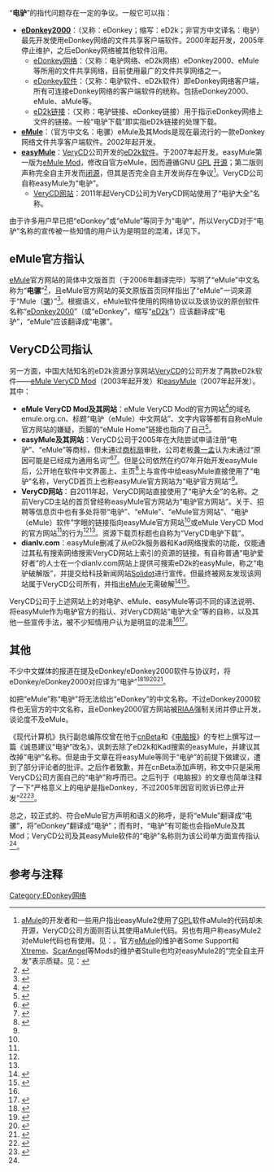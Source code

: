 {{noteTA
|G1=IT
}}
“'''电驴'''”的指代问题存在一定的争议。一般它可以指：
*'''[[eDonkey2000|eDonkey2000]]'''：（又称：eDonkey；缩写：eD2k；非官方中文译名：电驴）最先开发使用eDonkey网络的文件共享客户端软件。2000年起开发，2005年停止维护，之后eDonkey网络被其他软件沿用。
**[[eDonkey网络|eDonkey网络]]：（又称：电驴网络、eD2k网络）eDonkey2000、eMule等所用的文件共享网络，目前使用最广的文件共享网络之一。
**[[eDonkey网络#客戶端|eDonkey软件]]：（又称：电驴软件、eD2k软件）即eDonkey网络客户端，所有可连接eDonkey网络的客户端软件的统称。包括eDonkey2000、eMule、aMule等。
**[[eD2k链接|eD2k链接]]：（又称：电驴链接、eDonkey链接）用于指示eDonkey网络上文件的链接。一般“电驴下载”即实指eD2k链接的处理下载。
*'''[[eMule|eMule]]'''：（官方中文名：电骡）eMule及其Mods是现在最流行的一款eDonkey网络文件共享客户端软件。2002年起开发。
*'''[[easyMule|easyMule]]'''：[[VeryCD|VeryCD]]公司开发的[[eD2k软件|eD2k软件]]。于2007年起开发。easyMule第一版为[[eMule_Mod|eMule Mod]]，修改自官方eMule，因而遵循GNU [[GPL|GPL]] [[开源软件|开源]]；第二版则声称完全自主开发而[[闭源软件|闭源]]，但其是否完全自主开发尚存在争议<ref>[[aMule|aMule]]的开发者和一些用户指出easyMule2使用了[[GPL|GPL]]软件aMule的代码却未开源，VeryCD公司方面则否认其使用aMule代码。另也有用户称easyMule2对eMule代码也有使用。见：{{cite web| title=easyMule2涉嫌抄袭aMule代码| url=http://emulefans.com/easymule2-alleged-plagiarism-from-amule-new-090705/| accessdate=2009-09-20| work=jing| archive-url=https://web.archive.org/web/20100709215137/http://emulefans.com/easymule2-alleged-plagiarism-from-amule-new-090705/| archive-date=2010-07-09| dead-url=yes}}。官方[[eMule|eMule]]的维护者Some Support和[[eMule_Xtreme_Mod|Xtreme]]、[[eMule_ScarAngel_Mod|ScarAngel]]等Mods的维护者Stulle也均对easyMule2的“完全自主开发”表示质疑。见：{{cite web| language = | publisher = | title = Topic on emule official forum: Enhanced Client Recognition V2| url = http://forum.emule-project.net/index.php?showtopic=146847&view=findpost&p=1037171| author = | date = | accessdate = | archive-url = https://web.archive.org/web/20191016121202/https://forum.emule-project.net/index.php?showtopic=146847&st=20&p=1037171&| archive-date = 2019-10-16| dead-url = no}}</ref>。VeryCD公司自称easyMule为“电驴”。
**[[VeryCD|VeryCD网站]]：2011年起VeryCD公司为VeryCD网站使用了“电驴大全”名称。

由于许多用户早已把“eDonkey”或“eMule”等同于为“电驴”，所以VeryCD对于“电驴”名称的宣传被一些知情的用户认为是明显的混淆，详见下。

== eMule官方指认 ==
[[eMule|eMule]]官方网站的简体中文版首页（于2006年翻译完毕）写明了“eMule”中文名称为“'''电骡'''”<ref>{{cite web| title=eMule官方网站简体中文版首页| url=http://www.emule-project.net/home/perl/general.cgi?l=42| accessdate=2009-09-20| work=eMule Team| archive-url=https://web.archive.org/web/20090503150608/http://www.emule-project.net/home/perl/general.cgi?l=42| archive-date=2009-05-03| dead-url=no}}</ref>，且eMule官方网站的英文原版首页同样指出了“eMule”一词来源于“Mule（[[骡|骡]]）”<ref>{{en}}{{cite web| title=eMule官方网站英文版首页| url=http://www.emule-project.net/| accessdate=2009-09-20| work=eMule Team| archive-url=https://web.archive.org/web/20080807114012/http://emule-project.net/| archive-date=2008-08-07| dead-url=no}}</ref>。根据语义，eMule软件使用的网络协议以及该协议的原创软件名称“[[eDonkey2000|eDonkey2000]]”（或“eDonkey”，缩写“[[eD2k|eD2k]]”）应该翻译成“电驴”，“eMule”应该翻译成“电骡”。

== VeryCD公司指认 ==
另一方面，中国大陆知名的eD2k资源分享网站[[VeryCD|VeryCD]]的公司开发了两款eD2k软件——[[eMule_VeryCD_Mod|eMule VeryCD Mod]]（2003年起开发）和[[easyMule|easyMule]]（2007年起开发）。其中：

*'''eMule VeryCD Mod及其网站'''：eMule VeryCD Mod的官方网站<ref name="vcmodsite">{{cite web|url=http://www.emule.org.cn/|title=电驴（eMule）中文网站（实为eMule VeryCD Mod官方网站）|publisher=|date=|accessdate=2009-12-17|deadurl=yes|archiveurl=https://web.archive.org/web/20100209080259/http://www.emule.org.cn/|archivedate=2010-02-09}}</ref>的域名emule.org.cn、标题“电驴（eMule）中文网站”、文字内容等都有自称eMule官方网站的嫌疑，页脚的“eMule Home”链接也指向了自己<ref name="confusion">{{cite web| title=VeryCD对eMule/电驴/电骡/VeryCD/EasyMule等词的混淆性宣传分析与证据| url=http://emulefans.com/verycd-dianlv-emule/| accessdate=2009-09-20| work=tomchen1989| archive-url=https://web.archive.org/web/20100705125046/http://emulefans.com/verycd-dianlv-emule/| archive-date=2010-07-05| dead-url=yes}}</ref>。
*'''easyMule及其网站'''：VeryCD公司于2005年在大陆尝试申请注册“电驴”、“eMule”等商标，但未通过[[中华人民共和国国家工商行政管理总局商标局|商标局]]审批，公司老板[[黄一孟|黄一孟]]认为未通过“原因可能是已经成为通用名词”<ref>{{cite news |title=VeryCD自导自演 “电驴破解版”是闹剧?_网络设备产业- |url=https://net.zol.com.cn/186/1864725_all.html |accessdate=2021-10-15 |work=中关村在线}}</ref><ref>{{cite news |title=VeryCD再陷版权劫：摩登天空起诉提供盗版音乐_互联网_科技时代_新浪网 |url=http://tech.sina.com.cn/i/2011-07-11/09275760856.shtml |accessdate=2021-10-15 |work=tech.sina.com.cn |archive-date=2021-10-26 |archive-url=https://web.archive.org/web/20211026211153/http://tech.sina.com.cn/i/2011-07-11/09275760856.shtml |dead-url=no }}</ref>。但是公司依然在约07年开始开发easyMule后，公开地在软件中文界面上、主页<ref name="easysite">{{cite web |url=http://www.easymule.com/ |title=下载 - 电驴（easyMule，实为easyMule官方网站） |publisher= |date= |accessdate=2009-12-17 |archive-url=https://web.archive.org/web/20090106114841/http://easymule.com/ |archive-date=2009-01-06 |dead-url=yes }}</ref>上与宣传中给easyMule直接使用了“电驴”名称，VeryCD首页上也称easyMule官方网站为“电驴官方网站”<ref name="confusion" />。
*'''VeryCD网站'''：自2011年起，VeryCD网站直接使用了“电驴大全”的名称。之前VeryCD主站的首页曾经称easyMule官方网站为“电驴官方网站”。关于、招聘等信息页中也有多处将带“电驴”、“eMule”、“eMule官方网站”、“电驴（eMule）软件”字眼的链接指向easyMule官方网站<ref name="easysite" />或eMule VeryCD Mod的官方网站<ref name="vcmodsite" />的行为<ref name="pconline0" /><ref name="confusion" />。资源下载页标题也自称为“VeryCD电驴下载”。
*'''dianlv.com'''：easyMule删减了从eD2k服务器和Kad网络搜索的功能，仅能通过其私有搜索网络搜索VeryCD网站上索引的资源的链接。有自称普通“电驴爱好者”的人士在一个dianlv.com网站上提供可搜索eD2k的easyMule，称之“电驴破解版”，并提交给科技新闻网站[[Solidot|Solidot]]进行宣传。但最终被网友发现该网站属于VeryCD公司所有，并指出[[eMule|eMule]]无需破解<ref name="dianlvcom">{{cite web| language = | publisher = | title = 所谓“电驴破解版”站点dianlv.com确属于VeryCD公司| url = http://emulefans.com/dianlv-com-owned-by-verycd/| author = | date = | accessdate = 100709| archive-url = https://web.archive.org/web/20100709074353/http://emulefans.com/dianlv-com-owned-by-verycd| archive-date = 2010-07-09| dead-url = yes}}</ref><ref>{{cite web | language =  | publisher =  | title = 不要相信电驴破解版小心连环计骗局 | url = http://software.solidot.org/article.pl?sid=10/06/28/0043205 | author =  | date =  | accessdate = 100709 | archive-url = https://web.archive.org/web/20160306113029/http://software.solidot.org/article.pl?sid=10%2F06%2F28%2F0043205 | archive-date = 2016-03-06 | dead-url = no }}</ref>。

VeryCD公司于上述网站上的对电驴、eMule、easyMule等词不同的译法说明、将easyMule作为电驴官方的指认、对VeryCD网站“电驴大全”等的自称，以及其他一些宣传手法，被不少知情用户认为是明显的混淆<ref name="confusion" /><ref name="pconline0">{{cite web |title=电驴将死？VeryCD前景黯淡无光苦无出路 |url=http://www.pconline.com.cn/pcedu/softnews/gdpl/1006/2151906.html |accessdate=2010-07-03 |work=iBoluo |archive-url=https://web.archive.org/web/20110829053158/http://www.pconline.com.cn/pcedu/softnews/gdpl/1006/2151906.html |archive-date=2011-08-29 |dead-url=no }}</ref>。

== 其他 ==
不少中文媒体的报道在提及eDonkey/eDonkey2000软件与协议时，将eDonkey/eDonkey2000对应译为“电驴”<ref>{{cite web | language =  | publisher = 163 | title = 电驴3000万与唱片商和解 eDonkey软件被停售 | url = http://tech.163.com/06/0914/09/2QVJK58E000915BF.html | author =  | date =  | accessdate = 2010-07-10 | archive-url = https://web.archive.org/web/20130402211859/http://tech.163.com/06/0914/09/2QVJK58E000915BF.html | archive-date = 2013-04-02 | dead-url = yes }}</ref><ref>{{cite web | language =  | publisher = eMuleFans | title = 生于9月死于9月,电驴9岁“生日”不快乐 | url = http://emulefans.com/edonkey9years/ | author =  | date =  | accessdate = 2010-07-10 | archive-url = https://web.archive.org/web/20100913101615/http://emulefans.com/edonkey9years/ | archive-date = 2010-09-13 | dead-url = yes }}</ref><ref>{{cite web | language =  | publisher = cnBeta | title = 中国大陆地区电驴网络(eDonkey)用户数上升到全球第四 | url = http://www.cnbeta.com/articles/108985.htm | author =  | date =  | accessdate = 2010-07-10 | archive-url = https://web.archive.org/web/20100422015531/http://www.cnbeta.com/articles/108985.htm | archive-date = 2010-04-22 | dead-url = no }}</ref><ref>{{cite web | language =  | publisher = Solidot | title = VeryCD的所谓“电驴”去除了电驴网络全局搜索功能 | url = http://internet.solidot.org/internet/10/06/16/0657232.shtml | author =  | date =  | accessdate = 2010-07-20 | archive-url = https://web.archive.org/web/20100620230135/http://internet.solidot.org/internet/10/06/16/0657232.shtml | archive-date = 2010-06-20 | dead-url = no }}</ref>。

如把“eMule”称“电驴”将无法给出“eDonkey”的中文名称。不过eDonkey2000软件也无官方的中文名称，且eDonkey2000官方网站被[[RIAA|RIAA]]强制关闭并停止开发，谈论度不及eMule。

《现代计算机》执行副总编陈佼曾在他于[[cnBeta|cnBeta]]和《[[电脑报|电脑报]]》的专栏上撰写过一篇《诚恳建议“电驴”改名》，讽刺去除了eD2k和Kad搜索的easyMule，并建议其改掉“电驴”名称。但是由于文章在将easyMule等同于“电驴”的前提下做建议，遭到了部分评论者的批评。之后作者致歉，并在cnBeta添加声明，称文中只是采用VeryCD公司方面自己的“电驴”称呼而已。之后刊于《电脑报》的文章也简单注释了一下“严格意义上的电驴是指eDonkey，不过2005年因官司败诉已停止开发”<ref>{{cite web| language =| publisher =cnBeta| title =陈佼“每周一蛋疼”：诚恳建议“电驴”改名| url =http://www.cnbeta.com/articles/116655.htm| author =陈佼| date =| accessdate =2010-07-20| deadurl =yes| archiveurl =https://web.archive.org/web/20100720192250/http://www.cnbeta.com/articles/116655.htm| archivedate =2010-07-20}}</ref><ref>{{cite journal | language =  | author = 陈佼 | title = 诚恳建议“电驴”改名 | url =  | journal = 电脑报 | volume = 总第953期 | issue = 第28期（92版） | pages = G2 78版 | year = 2010 | id =  }}</ref>。

总之，较正式的、符合eMule官方声明和语义的称呼，是将“eMule”翻译成“电骡”，将“eDonkey”翻译成“电驴”；而有时，“电驴”有可能也会指eMule及其Mod；VeryCD公司及其easyMule软件的“电驴”名称则为该公司单方面宣传指认<ref name="dianlvcom" />。

== 参考与注释 ==
{{Reflist|2}}

[[Category:EDonkey网络|Category:EDonkey网络]]

{{eDonkey网络}}